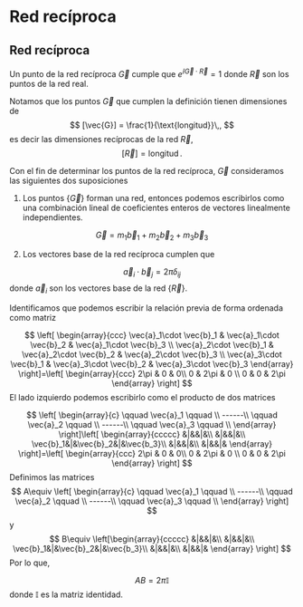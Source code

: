 # Red recíproca

::: {.callout-note appearance="simple" icon=false collapse="false"}
## Red recíproca
Un punto de la red recíproca $\vec{G}$ cumple que $e^{\ii \vec{G}\cdot \vec{R}}=1$ donde $\vec{R}$ son los puntos de la red real.
:::

Notamos que los puntos $\vec{G}$ que cumplen la definición tienen dimensiones de 
$$
[\vec{G}] = \frac{1}{\text{longitud}}\,,
$$
es decir las dimensiones recíprocas de la red $\vec{R}$,
$$
[\vec{R}]= \text{longitud}\,.
$$

Con el fin de determinar los puntos de la red recíproca, $\vec{G}$ consideramos las siguientes dos suposiciones

1. Los puntos $\{ \vec{G} \}$ forman una red, entonces podemos escribirlos como una combinación lineal de coeficientes enteros de vectores linealmente independientes.

$$
\vec{G}=m_1\vec{b}_1+m_2\vec{b}_2+m_3\vec{b}_3
$$

2. Los vectores base de la red recíproca cumplen que

$$
\vec{a}_i\cdot \vec{b}_j = 2\pi \delta_{ij}
$$
donde $\vec{a}_i$ son los vectores base de la red $\{\vec{R}\}$.


Identificamos que podemos escribir la relación previa de forma ordenada como matriz

$$
\left[
\begin{array}{ccc}
\vec{a}_1\cdot \vec{b}_1 & \vec{a}_1\cdot \vec{b}_2 & \vec{a}_1\cdot \vec{b}_3 \\
\vec{a}_2\cdot \vec{b}_1 & \vec{a}_2\cdot \vec{b}_2 & \vec{a}_2\cdot \vec{b}_3 \\
\vec{a}_3\cdot \vec{b}_1 & \vec{a}_3\cdot \vec{b}_2 & \vec{a}_3\cdot \vec{b}_3 
\end{array}
\right]=\left[
\begin{array}{ccc}
2\pi & 0 & 0\\
0 & 2\pi & 0 \\
0 & 0 & 2\pi  
\end{array}
\right]
$$
El lado izquierdo podemos escribirlo como el producto de dos matrices

$$
\left[
\begin{array}{c}
\qquad \vec{a}_1 \qquad \\
------\\
\qquad \vec{a}_2 \qquad \\
------\\
\qquad \vec{a}_3 \qquad \\
\end{array}
\right]\left[
\begin{array}{ccccc}
&|&&|&\\
&|&&|&\\
\vec{b}_1&|&\vec{b}_2&|&\vec{b_3}\\
&|&&|&\\
&|&&|&
\end{array}
\right]=\left[
\begin{array}{ccc}
2\pi & 0 & 0\\
0 & 2\pi & 0 \\
0 & 0 & 2\pi  
\end{array}
\right]
$$
Definimos las matrices
$$
A\equiv \left[
\begin{array}{c}
\qquad \vec{a}_1 \qquad \\
------\\
\qquad \vec{a}_2 \qquad \\
------\\
\qquad \vec{a}_3 \qquad \\
\end{array}
\right]
$$
y 
$$
B\equiv \left[\begin{array}{ccccc}
&|&&|&\\
&|&&|&\\
\vec{b}_1&|&\vec{b}_2&|&\vec{b_3}\\
&|&&|&\\
&|&&|&
\end{array}
\right]
$$
Por lo que,

$$
AB = 2\pi \mathbb{I}
$$
donde $\mathbb{I}$ es la matriz identidad. 

